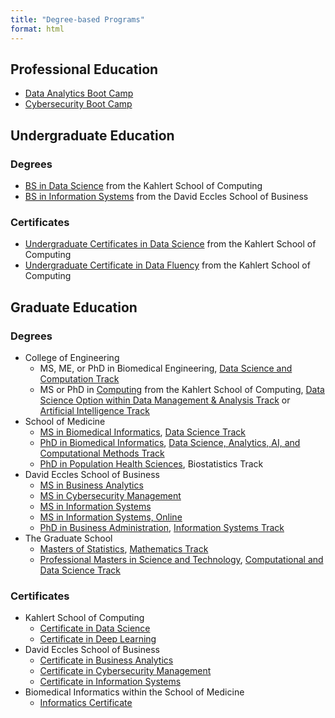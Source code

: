 ```yaml
---
title: "Degree-based Programs"
format: html
---
```

## Professional Education
* [Data Analytics Boot Camp](https://bootcamps.continue.utah.edu/data/)
* [Cybersecurity Boot Camp](https://bootcamps.continue.utah.edu/cybersecurity/)

## Undergraduate Education
### Degrees
* [BS in Data Science](https://www.cs.utah.edu/undergraduate/academic-programs/undergraduate-academic-program-overview/data-science/#data-science) from the Kahlert School of Computing
* [BS in Information Systems](https://eccles.utah.edu/programs/undergraduate/academics/majors/information-systems/) from the David Eccles School of Business

### Certificates
* [Undergraduate Certificates in Data Science](https://www.cs.utah.edu/wp-content/uploads/2022/08/DS_Requirement-Sheet-01.21.22.pdf) from the Kahlert School of Computing
* [Undergraduate Certificate in Data Fluency](https://www.cs.utah.edu/wp-content/uploads/2022/08/DF_Requirement-Sheet-01.21.22.pdf) from the Kahlert School of Computing

## Graduate Education
### Degrees
* College of Engineering
  + MS, ME, or PhD in Biomedical Engineering, [Data Science and Computation Track](https://www.bme.utah.edu/graduate-program-overview/track-in-data-science-and-computation/)
  + MS or PhD in [Computing](https://www.cs.utah.edu/graduate/academic-programs/ms-and-phd-programs/) from the Kahlert School of Computing, [Data Science Option within Data Management & Analysis Track](https://docs.google.com/document/d/1rFmp-gvDoA4YvUAph2r_dXbQqJxV7HH5KlEA9OfRNEk/edit) or  [Artificial Intelligence Track](https://docs.google.com/document/d/1rFmp-gvDoA4YvUAph2r_dXbQqJxV7HH5KlEA9OfRNEk/edit)
* School of Medicine
  + [MS in Biomedical Informatics](https://medicine.utah.edu/dbmi/academics-education/masters), [Data Science Track](https://medicine.utah.edu/dbmi/academics-education/masters/track-data-science)
  + [PhD in Biomedical Informatics](https://medicine.utah.edu/dbmi/academics-education/phd-program), [Data Science, Analytics, AI, and Computational Methods Track](https://medicine.utah.edu/dbmi/academics-education/phd-program/data-analytics-decision-support)
  + [PhD in Population Health Sciences](https://medicine.utah.edu/population-health-sciences/phd/emphases), Biostatistics Track

* David Eccles School of Business
  + [MS in Business Analytics](https://eccles.utah.edu/programs/master-of-science-in-business-analytics/)
  + [MS in Cybersecurity Management](https://eccles.utah.edu/programs/master-of-science-in-cybersecurity-management/)
  + [MS in Information Systems](https://eccles.utah.edu/programs/master-of-science-in-information-systems/)
  + [MS in Information Systems, Online](https://eccles.utah.edu/programs/master-of-science-in-information-systems-online/)
  + [PhD in Business Administration](https://eccles.utah.edu/programs/phd-in-business-administration/), [Information Systems Track](https://eccles.utah.edu/programs/phd-in-business-administration/academic-tracks/information-systems/)

* The Graduate School 
  + [Masters of Statistics](https://mstat.utah.edu/), [Mathematics Track](https://mstat.utah.edu/degree-options/mathematics.php)
  + [Professional Masters in Science and Technology](https://pmst.utah.edu/), [Computational and Data Science Track](https://pmst.utah.edu/computational-and-data-science-program-of-study/)
 
### Certificates
* Kahlert School of Computing
  + [Certificate in Data Science](https://www.cs.utah.edu/graduate/academic-programs/certificate-programs/graduate-certificate-in-data-science/)
  + [Certificate in Deep Learning](https://www.cs.utah.edu/graduate/academic-programs/certificate-programs/graduate-certificate-in-deep-learning/)
* David Eccles School of Business
  + [Certificate in Business Analytics](https://eccles.utah.edu/programs/master-of-science-in-information-systems/graduate-certificate/)
  + [Certificate in Cybersecurity Management](https://eccles.utah.edu/programs/master-of-science-in-information-systems/graduate-certificate/)
  + [Certificate in Information Systems](https://eccles.utah.edu/programs/master-of-science-in-information-systems/graduate-certificate/)
* Biomedical Informatics within the School of Medicine
  + [Informatics Certificate](https://medicine.utah.edu/dbmi/academics-education/other/graduate-certificate)
